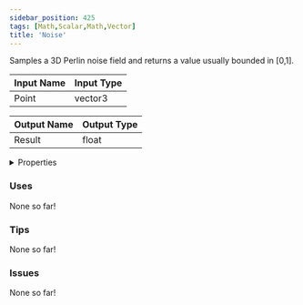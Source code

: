 ```yaml
---
sidebar_position: 425
tags: [Math,Scalar,Math,Vector]
title: 'Noise'
---
```


Samples a 3D Perlin noise field and returns a value usually bounded in [0,1].




<EsbSvg />

| Input Name | Input Type |
|-----------|-----------|
| Point | vector3 |

| Output Name | Output Type |
|-----------|-----------|
| Result | float |


<details>
  <summary>Properties</summary>
  <div>
    <div>
    <table>
      <thead>
        <tr>
          <th>Is beta required?</th>
          <th>❌</th>
        </tr>
        <tr>
          <th>Is this chip a trolling risk?</th>
          <th>❌</th>
        </tr>
        <tr>
          <th>Is this chip a role assignment risk?</th>
          <th>❌</th>
        </tr>
        <tr>
          <th>Chip UUID</th>
          <th>06f8732b-b1cb-4b79-815e-5b389c1dd78f</th>
        </tr>
      </thead>
    </table>
    </div>
  </div>
</details>

### Uses

None so far!

### Tips

None so far!

### Issues

None so far!
